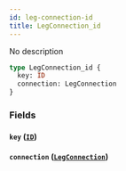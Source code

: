 ```yaml
---
id: leg-connection-id
title: LegConnection_id
---
```


No description

```graphql
type LegConnection_id {
  key: ID
  connection: LegConnection
}
```

### Fields

#### `key` ([`ID`](/v1/scalars/id))

#### `connection` ([`LegConnection`](/v1/objects/leg-connection))

